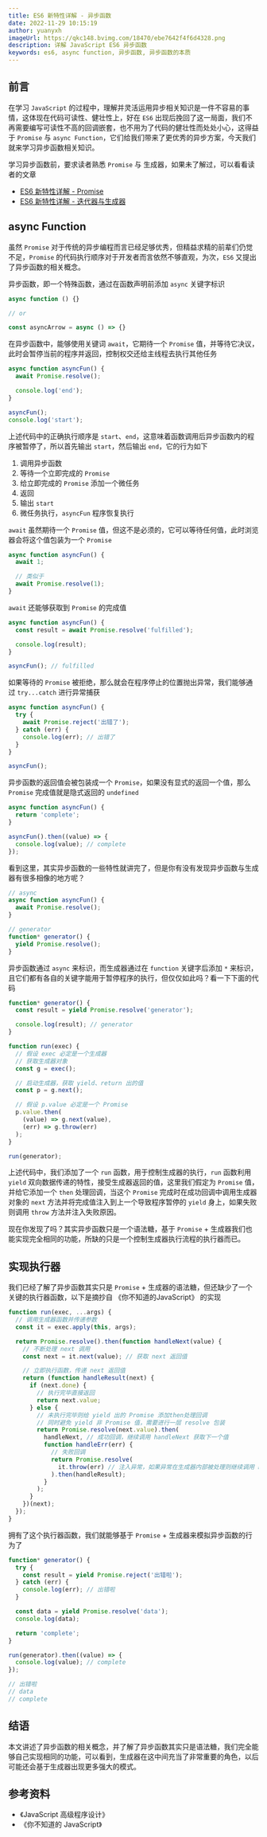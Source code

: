 ```yaml
---
title: ES6 新特性详解 - 异步函数
date: 2022-11-29 10:15:19
author: yuanyxh
imageUrl: https://qkc148.bvimg.com/18470/ebe7642f4f6d4328.png
description: 详解 JavaScript ES6 异步函数
keywords: es6, async function, 异步函数, 异步函数的本质
---
```


## 前言

在学习 `JavaScript` 的过程中，理解并灵活运用异步相关知识是一件不容易的事情，这体现在代码可读性、健壮性上，好在 `ES6` 出现后挽回了这一局面，我们不再需要编写可读性不高的回调嵌套，也不用为了代码的健壮性而处处小心，这得益于 `Promise` 与 `async Function`，它们给我们带来了更优秀的异步方案，今天我们就来学习异步函数相关知识。

学习异步函数前，要求读者熟悉 `Promise` 与 生成器，如果未了解过，可以看看读者的文章

- [ES6 新特性详解 - Promise][Promise]
- [ES6 新特性详解 - 迭代器与生成器][迭代与生成]

## async Function

虽然 `Promise` 对于传统的异步编程而言已经足够优秀，但精益求精的前辈们仍觉不足，`Promise` 的代码执行顺序对于开发者而言依然不够直观，为次，`ES6` 又提出了异步函数的相关概念。

异步函数，即一个特殊函数，通过在函数声明前添加 `async` 关键字标识

```javascript
async function () {}

// or

const asyncArrow = async () => {}
```

在异步函数中，能够使用关键词 `await`，它期待一个 `Promise` 值，并等待它决议，此时会暂停当前的程序并返回，控制权交还给主线程去执行其他任务

```javascript
async function asyncFun() {
  await Promise.resolve();

  console.log('end');
}

asyncFun();
console.log('start');
```

上述代码中的正确执行顺序是 `start`、`end`，这意味着函数调用后异步函数内的程序被暂停了，所以首先输出 `start`，然后输出 `end`，它的行为如下

1. 调用异步函数
2. 等待一个立即完成的 `Promise`
3. 给立即完成的 `Promise` 添加一个微任务
4. 返回
5. 输出 `start`
6. 微任务执行，`asyncFun` 程序恢复执行

`await` 虽然期待一个 `Promise` 值，但这不是必须的，它可以等待任何值，此时浏览器会将这个值包装为一个 `Promise`

```javascript
async function asyncFun() {
  await 1;

  // 类似于
  await Promise.resolve(1);
}
```

`await` 还能够获取到 `Promise` 的完成值

```javascript
async function asyncFun() {
  const result = await Promise.resolve('fulfilled');

  console.log(result);
}

asyncFun(); // fulfilled
```

如果等待的 `Promise` 被拒绝，那么就会在程序停止的位置抛出异常，我们能够通过 `try...catch` 进行异常捕获

```javascript
async function asyncFun() {
  try {
    await Promise.reject('出错了');
  } catch (err) {
    console.log(err); // 出错了
  }
}

asyncFun();
```

异步函数的返回值会被包装成一个 `Promise`，如果没有显式的返回一个值，那么 `Promise` 完成值就是隐式返回的 `undefined`

```javascript
async function asyncFun() {
  return 'complete';
}

asyncFun().then((value) => {
  console.log(value); // complete
});
```

看到这里，其实异步函数的一些特性就讲完了，但是你有没有发现异步函数与生成器有很多相像的地方呢？

```javascript
// async
async function asyncFun() {
  await Promise.resolve();
}

// generator
function* generator() {
  yield Promise.resolve();
}
```

异步函数通过 `async` 来标识，而生成器通过在 `function` 关键字后添加 `*` 来标识，且它们都有各自的关键字能用于暂停程序的执行，但仅仅如此吗？看一下下面的代码

```javascript
function* generator() {
  const result = yield Promise.resolve('generator');

  console.log(result); // generator
}

function run(exec) {
  // 假设 exec 必定是一个生成器
  // 获取生成器对象
  const g = exec();

  // 启动生成器，获取 yield、return 出的值
  const p = g.next();

  // 假设 p.value 必定是一个 Promise
  p.value.then(
    (value) => g.next(value),
    (err) => g.throw(err)
  );
}

run(generator);
```

上述代码中，我们添加了一个 `run` 函数，用于控制生成器的执行，`run` 函数利用 `yield` 双向数据传递的特性，接受生成器返回的值，这里我们假定为 `Promise` 值，并给它添加一个 `then` 处理回调，当这个 `Promise` 完成时在成功回调中调用生成器对象的 `next` 方法并将完成值注入到上一个导致程序暂停的 `yield` 身上，如果失败则调用 `throw` 方法并注入失败原因。

现在你发现了吗？其实异步函数只是一个语法糖，基于 `Promise` + 生成器我们也能实现完全相同的功能，所缺的只是一个控制生成器执行流程的执行器而已。

## 实现执行器

我们已经了解了异步函数其实只是 `Promise` + 生成器的语法糖，但还缺少了一个关键的执行器函数，以下是摘抄自 《你不知道的JavaScript》 的实现

```javascript
function run(exec, ...args) {
  // 调用生成器函数并传递参数
  const it = exec.apply(this, args);

  return Promise.resolve().then(function handleNext(value) {
    // 不断处理 next 调用
    const next = it.next(value); // 获取 next 返回值

    // 立即执行函数，传递 next 返回值
    return (function handleResult(next) {
      if (next.done) {
        // 执行完毕直接返回
        return next.value;
      } else {
        // 未执行完毕则给 yield 出的 Promise 添加then处理回调
        // 同时避免 yield 非 Promise 值，需要进行一层 resolve 包装
        return Promise.resolve(next.value).then(
          handleNext, // 成功回调，继续调用 handleNext 获取下一个值
          function handleErr(err) {
            // 失败回调
            return Promise.resolve(
              it.throw(err) // 注入异常，如果异常在生成器内部被处理则继续调用 handleResult
            ).then(handleResult);
          }
        );
      }
    })(next);
  });
}
```

拥有了这个执行器函数，我们就能够基于 `Promise` + 生成器来模拟异步函数的行为了

```javascript
function* generator() {
  try {
    const result = yield Promise.reject('出错啦');
  } catch (err) {
    console.log(err); // 出错啦
  }

  const data = yield Promise.resolve('data');
  console.log(data);

  return 'complete';
}

run(generator).then((value) => {
  console.log(value); // complete
});

// 出错啦
// data
// complete
```

## 结语

本文讲述了异步函数的相关概念，并了解了异步函数其实只是语法糖，我们完全能够自己实现相同的功能，可以看到，生成器在这中间充当了非常重要的角色，以后可能还会基于生成器出现更多强大的模式。

## 参考资料

- 《JavaScript 高级程序设计》
- 《你不知道的 JavaScript》

[Promise]: ../js/es6_promise.mdx
[迭代与生成]: ../js/es6-iterator.mdx
